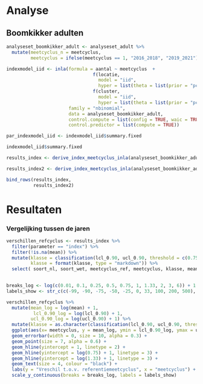 # Analyse

## Boomkikker adulten

```r
analyseset_boomkikker_adult <- analyseset_adult %>%
  mutate(meetcyclus_n = meetcyclus,
         meetcyclus = ifelse(meetcyclus == 1, "2016_2018", "2019_2021"))

indexmodel_iid <- inla(formula = aantal ~ meetcyclus  + 
                                f(locatie, 
                                  model = "iid", 
                                  hyper = list(theta = list(prior = "pc.prec", param = c(1, 0.05))))  + 
                                f(cluster,
                                  model = "iid", 
                                  hyper = list(theta = list(prior = "pc.prec", param = c(1, 0.05)))),
                       family = "nbinomial",
                       data = analyseset_boomkikker_adult,
                       control.compute = list(config = TRUE, waic = TRUE),
                       control.predictor = list(compute = TRUE))

par_indexmodel_iid <- indexmodel_iid$summary.fixed

indexmodel_iid$summary.fixed

results_index <- derive_index_meetcyclus_inla(analyseset_boomkikker_adult, indexmodel_iid, set_seed = 1231)

results_index2 <- derive_index_meetcyclus_inla(analyseset_boomkikker_adult, indexmodel_iid, set_seed = 1231)

bind_rows(results_index,
          results_index2)
```

# Resultaten

### Vergelijking tussen de jaren

```r

verschillen_refcyclus <- results_index %>%
  filter(parameter == "index") %>%
  filter(!is.na(mean)) %>%
  mutate(klasse = classification(lcl_0.90, ucl_0.90, threshold = c(0.75, 1.33), reference = 1),
         klasse = format(klasse, type = "markdown")) %>%
  select( soort_nl, soort_wet, meetcyclus_ref, meetcyclus, klasse, mean, lcl_0.90, ucl_0.90) 
  
```

```r
breaks_log <- log(c(0.01, 0.1, 0.25, 0.5, 0.75, 1, 1.33, 2, 3, 6)) + 1
labels_show <- str_c(c(-99, -90, -75, -50, -25, 0, 33, 100, 200, 500), " %")

verschillen_refcyclus %>%
  mutate(mean_log = log(mean) + 1,
          lcl_0.90_log = log(lcl_0.90) + 1,
         ucl_0.90_log = log(ucl_0.90) + 1) %>%
  mutate(klasse = as.character(classification(lcl_0.90, ucl_0.90, threshold = c(0.75, 1.33), reference = 1))) %>%
  ggplot(aes(x= meetcyclus, y = mean_log, ymin = lcl_0.90_log, ymax = ucl_0.90_log, label = klasse)) +
  geom_errorbar(width = 0, size = 10, alpha = 0.3) +
  geom_point(size = 7, alpha = 0.6) +
  geom_hline(yintercept = 1, linetype = 2) +
  geom_hline(yintercept = log(0.75) + 1, linetype = 3) +
  geom_hline(yintercept = log(1.33) + 1, linetype = 3) +
  geom_text(size = 4, colour = "black") +
  labs(y = "Vreschil t.o.v. referentiemeetcyclus", x = "meetcyclus") +
  scale_y_continuous(breaks = breaks_log, labels = labels_show) 
```

